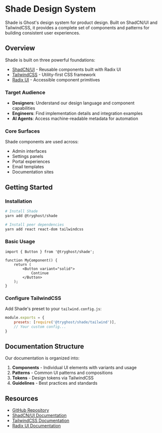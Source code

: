 
<Meta title="Introduction" />

<div className="sb-doc">

# Shade Design System

<p className="excerpt">Shade is Ghost's design system for product design. Built on ShadCN/UI and TailwindCSS, it provides a complete set of components and patterns for building consistent user experiences.</p>

## Overview

Shade is built on three powerful foundations:
- [ShadCN/UI](https://ui.shadcn.com/) - Reusable components built with Radix UI
- [TailwindCSS](https://tailwindcss.com/) - Utility-first CSS framework
- [Radix UI](https://www.radix-ui.com/) - Accessible component primitives

### Target Audience

- **Designers**: Understand our design language and component capabilities
- **Engineers**: Find implementation details and integration examples
- **AI Agents**: Access machine-readable metadata for automation

### Core Surfaces

Shade components are used across:
- Admin interfaces
- Settings panels
- Portal experiences
- Email templates
- Documentation sites

## Getting Started

### Installation

```bash
# Install Shade
yarn add @tryghost/shade

# Install peer dependencies
yarn add react react-dom tailwindcss
```

### Basic Usage

```tsx
import { Button } from '@tryghost/shade';

function MyComponent() {
    return (
        <Button variant="solid">
            Continue
        </Button>
    );
}
```

### Configure TailwindCSS

Add Shade's preset to your `tailwind.config.js`:

```js
module.exports = {
    presets: [require('@tryghost/shade/tailwind')],
    // Your custom config...
}
```

## Documentation Structure

Our documentation is organized into:

1. **Components** - Individual UI elements with variants and usage
2. **Patterns** - Common UI patterns and compositions
3. **Tokens** - Design tokens via TailwindCSS
4. **Guidelines** - Best practices and standards

## Resources

- [GitHub Repository](https://github.com/TryGhost/Ghost)
- [ShadCN/UI Documentation](https://ui.shadcn.com)
- [TailwindCSS Documentation](https://tailwindcss.com/docs)
- [Radix UI Documentation](https://www.radix-ui.com/docs/primitives)

</div>
